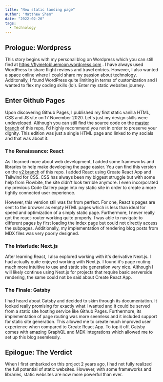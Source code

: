 ```yaml
---
title: "New static landing page"
author: "Matthew Shen"
date: "2022-02-26"
tags:
  - Technology
---
```


## Prologue: Wordpress

This story begins with my personal blog on Wordpress which you can still find at https://flymetobluemoon.wordpress.com . I have always used WordPress to share flight reviews and travel entries. However, I also wanted a space online where I could share my passion about technology. Additonally, I found WordPress quite limiting in terms of customization and I wanted to flex my coding skills (lol). Enter my static websites journey.

## Enter Github Pages

Upon discovering Github Pages, I published my first static vanilla HTML, CSS and JS site on 17 November 2020. Let's just my design skills were undeveloped. Although you can still find the source code on the [master branch](https://github.com/flyme2bluemoon/flyme2bluemoon.github.io/tree/master) of this repo, I'd highly recommend you not in order to preserve your dignity. This edition was just a single HTML page and linked to my socials and that was about it.

### The Renaissance: React

As I learned more about web development, I added some frameworks and libraries to help make developing the page easier. You can find this version on the [v2 branch](https://github.com/flyme2bluemoon/flyme2bluemoon.github.io/tree/v2) of this repo. I added React using Create React App and Tailwind for CSS. CSS has always been my biggest struggle but with some help from Flowbite, the site didn't look terrible anymore. I even incorporated my previous Code Gallery page into my static site in order to create a more tightly connected user experience.

However, this version still was far from perfect. For one, React's pages are sent to the browser as empty HTML pages which is less than ideal for speed and optimization of a simply static page. Furthermore, I never really got the react-router working quite properly. I was able to navigate to different pages by first loading the index page but could not directly access the subpages. Additionally, my implementation of rendering blog posts from MDX files was very poorly designed.

### The Interlude: Next.js

After learning React, I also explored working with it's derivative Next.js. I had actually quite enjoyed working with Next.js. I found it's page routing much more intuitive to use and static site generation very nice. Although I will likely continue using Next.js for projects that require basic serverside rendering, the same could not be said about Create React App.

### The Finale: Gatsby

I had heard about Gatsby and decided to skim through its documentation. It looked really promising for exactly what I wanted and it could be served from a static site hosting service like Github Pages. Furthermore, its implementation of page routing was more seemless and it included support for static site generation. This allowed me to create much improved user experience when compared to Create React App. To top it off, Gatsby comes with amazing GraphQL and MDX integrations which allowed me to set up this blog seemlessly.

## Epilogue: The Verdict

When I first embarked on this project 2 years ago, I had not fully realized the full potential of static websites. However, with some frameworks and libraries, static websites are now more powerful than ever.
